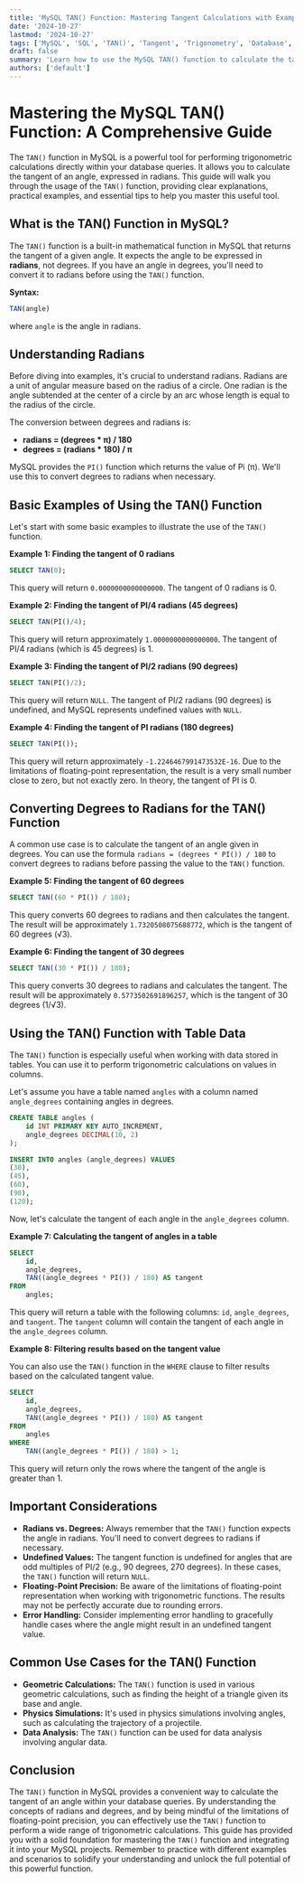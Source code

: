 ```yaml
---
title: 'MySQL TAN() Function: Mastering Tangent Calculations with Examples'
date: '2024-10-27'
lastmod: '2024-10-27'
tags: ['MySQL', 'SQL', 'TAN()', 'Tangent', 'Trigonometry', 'Database', 'Function', 'Example', 'Radians', 'Mathematics']
draft: false
summary: 'Learn how to use the MySQL TAN() function to calculate the tangent of an angle. This comprehensive guide provides detailed explanations, practical examples, and essential tips for mastering trigonometric calculations in your MySQL databases.'
authors: ['default']
---
```


# Mastering the MySQL TAN() Function: A Comprehensive Guide

The `TAN()` function in MySQL is a powerful tool for performing trigonometric calculations directly within your database queries. It allows you to calculate the tangent of an angle, expressed in radians. This guide will walk you through the usage of the `TAN()` function, providing clear explanations, practical examples, and essential tips to help you master this useful tool.

## What is the TAN() Function in MySQL?

The `TAN()` function is a built-in mathematical function in MySQL that returns the tangent of a given angle.  It expects the angle to be expressed in **radians**, not degrees. If you have an angle in degrees, you'll need to convert it to radians before using the `TAN()` function.

**Syntax:**

```sql
TAN(angle)
```

where `angle` is the angle in radians.

## Understanding Radians

Before diving into examples, it's crucial to understand radians. Radians are a unit of angular measure based on the radius of a circle.  One radian is the angle subtended at the center of a circle by an arc whose length is equal to the radius of the circle.

The conversion between degrees and radians is:

*   **radians = (degrees * π) / 180**
*   **degrees = (radians * 180) / π**

MySQL provides the `PI()` function which returns the value of Pi (π).  We'll use this to convert degrees to radians when necessary.

## Basic Examples of Using the TAN() Function

Let's start with some basic examples to illustrate the use of the `TAN()` function.

**Example 1: Finding the tangent of 0 radians**

```sql
SELECT TAN(0);
```

This query will return `0.0000000000000000`. The tangent of 0 radians is 0.

**Example 2: Finding the tangent of PI/4 radians (45 degrees)**

```sql
SELECT TAN(PI()/4);
```

This query will return approximately `1.0000000000000000`. The tangent of PI/4 radians (which is 45 degrees) is 1.

**Example 3: Finding the tangent of PI/2 radians (90 degrees)**

```sql
SELECT TAN(PI()/2);
```

This query will return `NULL`. The tangent of PI/2 radians (90 degrees) is undefined, and MySQL represents undefined values with `NULL`.

**Example 4: Finding the tangent of PI radians (180 degrees)**

```sql
SELECT TAN(PI());
```

This query will return approximately `-1.2246467991473532E-16`.  Due to the limitations of floating-point representation, the result is a very small number close to zero, but not exactly zero.  In theory, the tangent of PI is 0.

## Converting Degrees to Radians for the TAN() Function

A common use case is to calculate the tangent of an angle given in degrees.  You can use the formula `radians = (degrees * PI()) / 180` to convert degrees to radians before passing the value to the `TAN()` function.

**Example 5: Finding the tangent of 60 degrees**

```sql
SELECT TAN((60 * PI()) / 180);
```

This query converts 60 degrees to radians and then calculates the tangent. The result will be approximately `1.7320508075688772`, which is the tangent of 60 degrees (√3).

**Example 6: Finding the tangent of 30 degrees**

```sql
SELECT TAN((30 * PI()) / 180);
```

This query converts 30 degrees to radians and calculates the tangent. The result will be approximately `0.5773502691896257`, which is the tangent of 30 degrees (1/√3).

## Using the TAN() Function with Table Data

The `TAN()` function is especially useful when working with data stored in tables. You can use it to perform trigonometric calculations on values in columns.

Let's assume you have a table named `angles` with a column named `angle_degrees` containing angles in degrees.

```sql
CREATE TABLE angles (
    id INT PRIMARY KEY AUTO_INCREMENT,
    angle_degrees DECIMAL(10, 2)
);

INSERT INTO angles (angle_degrees) VALUES
(30),
(45),
(60),
(90),
(120);
```

Now, let's calculate the tangent of each angle in the `angle_degrees` column.

**Example 7: Calculating the tangent of angles in a table**

```sql
SELECT
    id,
    angle_degrees,
    TAN((angle_degrees * PI()) / 180) AS tangent
FROM
    angles;
```

This query will return a table with the following columns: `id`, `angle_degrees`, and `tangent`.  The `tangent` column will contain the tangent of each angle in the `angle_degrees` column.

**Example 8: Filtering results based on the tangent value**

You can also use the `TAN()` function in the `WHERE` clause to filter results based on the calculated tangent value.

```sql
SELECT
    id,
    angle_degrees,
    TAN((angle_degrees * PI()) / 180) AS tangent
FROM
    angles
WHERE
    TAN((angle_degrees * PI()) / 180) > 1;
```

This query will return only the rows where the tangent of the angle is greater than 1.

## Important Considerations

*   **Radians vs. Degrees:**  Always remember that the `TAN()` function expects the angle in radians. You'll need to convert degrees to radians if necessary.
*   **Undefined Values:** The tangent function is undefined for angles that are odd multiples of PI/2 (e.g., 90 degrees, 270 degrees).  In these cases, the `TAN()` function will return `NULL`.
*   **Floating-Point Precision:** Be aware of the limitations of floating-point representation when working with trigonometric functions.  The results may not be perfectly accurate due to rounding errors.
*   **Error Handling:** Consider implementing error handling to gracefully handle cases where the angle might result in an undefined tangent value.

## Common Use Cases for the TAN() Function

*   **Geometric Calculations:**  The `TAN()` function is used in various geometric calculations, such as finding the height of a triangle given its base and angle.
*   **Physics Simulations:**  It's used in physics simulations involving angles, such as calculating the trajectory of a projectile.
*   **Data Analysis:** The `TAN()` function can be used for data analysis involving angular data.

## Conclusion

The `TAN()` function in MySQL provides a convenient way to calculate the tangent of an angle within your database queries. By understanding the concepts of radians and degrees, and by being mindful of the limitations of floating-point precision, you can effectively use the `TAN()` function to perform a wide range of trigonometric calculations.  This guide has provided you with a solid foundation for mastering the `TAN()` function and integrating it into your MySQL projects. Remember to practice with different examples and scenarios to solidify your understanding and unlock the full potential of this powerful function.
